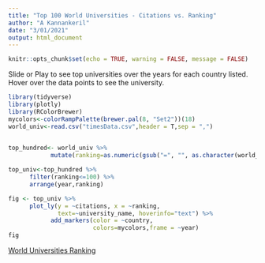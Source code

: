 ```yaml
---
title: "Top 100 World Universities - Citations vs. Ranking"
author: "A Kannankeril"
date: "3/01/2021"
output: html_document
---
```


```r
knitr::opts_chunk$set(echo = TRUE, warning = FALSE, message = FALSE)
```
Slide or Play to see top universities over the years for each country listed. Hover over the data points to see the university.

```r
library(tidyverse)
library(plotly)
library(RColorBrewer)
mycolors<-colorRampPalette(brewer.pal(8, "Set2"))(18)
world_univ<-read.csv("timesData.csv",header = T,sep = ",")

 
top_hundred<- world_univ %>%
            mutate(ranking=as.numeric(gsub("=", "", as.character(world_rank))))

top_univ<-top_hundred %>%
      filter(ranking<=100) %>%
      arrange(year,ranking)
```



```r
fig <- top_univ %>%
      plot_ly(y = ~citations, x = ~ranking,
              text=~university_name, hoverinfo="text") %>%
            add_markers(color = ~country, 
                        colors=mycolors,frame = ~year)
fig
```
[World Universities Ranking](https://www.kaggle.com/mylesoneill/world-university-rankings?select=timesData.csv)
